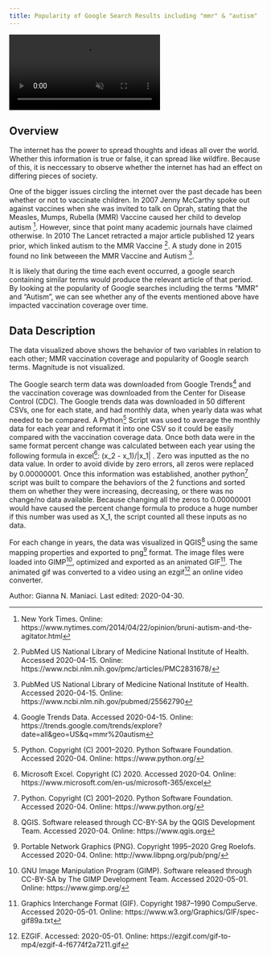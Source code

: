 ```yaml
---
title: Popularity of Google Search Results including "mmr" & "autism"  and Vaccination Coverage of the MMR Vaccine
---
```


<!-- VIDEO ON LOOP: see styles.css for formatting -->
<div class="video-wrapper">
  <video id="scaledvideo" controls preload="true" autoplay loop muted>
    <source src="https://drdavis.space/teaching/ds/sdd/media/2020/05/maniaci_final.mp4" >
  </video>
</div>


## Overview
The internet has the power to spread thoughts and ideas all over the world.
Whether this information is true or false, it can spread like wildfire.
Because of this, it is neccessary to observe whether the internet has had an effect on differing pieces of society.

One of the bigger issues circling the internet over the past decade has been whether or not to vaccinate children.
In 2007 Jenny McCarthy spoke out against vaccines when she was invited to talk on Oprah, stating that the Measles, Mumps, Rubella (MMR) Vaccine caused her child to develop autism [^NYTIMES].
However, since that point many academic journals have claimed otherwise.
In  2010 The Lancet retracted a major article published 12 years prior, which linked autism to the MMR Vaccine [^Lancet].
A study done in 2015 found no link betweeen the MMR Vaccine and Autism [^NLM].

It is likely that during the time each event occurred, a google search containing similar terms would produce the relevant article of that period.
By looking at the popularity of Google searches including the terms "MMR" and "Autism", we can see whether any of the events mentioned above have impacted vaccination coverage over time.

## Data Description
The data visualized above shows the behavior of two variables in relation to each other; MMR vaccination coverage and popularity of Google search terms.
Magnitude is not visualized.

The Google search term data was downloaded from Google Trends[^GTrends] and the vaccination coverage was downloaded from the Center for Disease Control (CDC).
The Google trends data was downloaded in 50 different CSVs, one for each state, and had monthly data, when yearly data was what needed to be compared.
A Python[^python] Script was used to average the monthly data for each year and reformat it into one CSV so it could be easily compared with the vaccination coverage data.
Once both data were in the same format percent change was calculated between each year using the following formula in excel[^Excel]: (x_2 - x_1)/|x_1| .
Zero was inputted as the no data value.
In order to avoid divide by zero errors, all zeros were replaced by 0.00000001.
Once this information was established, another python[^python] script was built to compare the behaviors of the 2 functions and sorted them on whether they were increasing, decreasing, or there was no change/no data available.
Because changing all the zeros to 0.00000001 would have caused the percent change formula to produce a huge number if this number was used as X_1, the script counted all these inputs as no data.

For each change in years, the data was visualized in QGIS[^qgis] using the same mapping properties and exported to png[^png] format.
The image files were loaded into GIMP[^gimp], optimized and exported as an animated GIF[^gif].
The animated gif was converted to a video using an ezgif[^ezgif] an online video converter.


<div class="credit-line">
Author: Gianna N. Maniaci.
Last edited: 2020-04-30.
</div>

[^NYTIMES]: New York Times. Online: https://www.nytimes.com/2014/04/22/opinion/bruni-autism-and-the-agitator.html
[^Lancet]: PubMed US National Library of Medicine National Institute of Health. Accessed 2020-04-15. Online: https://www.ncbi.nlm.nih.gov/pmc/articles/PMC2831678/
[^NLM]: PubMed US National Library of Medicine National Institute of Health. Accessed 2020-04-15. Online: https://www.ncbi.nlm.nih.gov/pubmed/25562790
[^GTrends]: Google Trends Data. Accessed 2020-04-15. Online: https://trends.google.com/trends/explore?date=all&geo=US&q=mmr%20autism
[^CDC]: Vaccination Coverage Data. Accessed 2020-04-15. Online: https://www.cdc.gov/vaccines/imz-managers/coverage/childvaxview/data-reports/mmr/trend/index.html
[^python]: Python. Copyright (C) 2001--2020. Python Software Foundation. Accessed 2020-04. Online: https://www.python.org/
[^Excel]: Microsoft Excel. Copyright (C) 2020. Accessed 2020-04. Online: https://www.microsoft.com/en-us/microsoft-365/excel
[^qgis]: QGIS. Software released through CC-BY-SA by the QGIS Development Team. Accessed 2020-04. Online: https://www.qgis.org
[^png]: Portable Network Graphics (PNG). Copyright 1995--2020 Greg Roelofs. Accessed 2020-04. Online: http://www.libpng.org/pub/png/
[^gimp]: GNU Image Manipulation Program (GIMP). Software released through CC-BY-SA by The GIMP Development Team. Accessed 2020-05-01. Online: https://www.gimp.org/
[^gif]: Graphics Interchange Format (GIF). Copyright 1987--1990 CompuServe. Accessed 2020-05-01. Online: https://www.w3.org/Graphics/GIF/spec-gif89a.txt
[^ezgif]: EZGIF. Accessed: 2020-05-01. Online: https://ezgif.com/gif-to-mp4/ezgif-4-f6774f2a7211.gif
